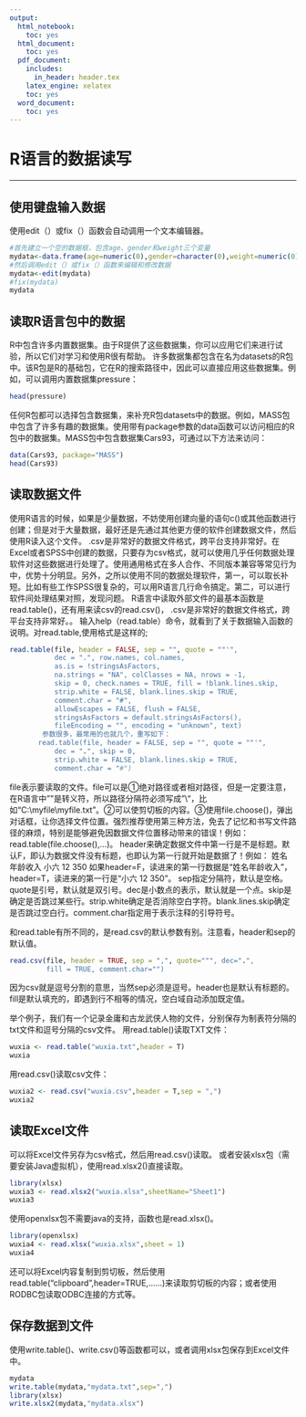 ```yaml
---
output:
  html_notebook:
    toc: yes
  html_document:
    toc: yes
  pdf_document:
    includes:
      in_header: header.tex
    latex_engine: xelatex
    toc: yes
  word_document:
    toc: yes
---
```


# R语言的数据读写
***

## 使用键盘输入数据
使用edit（）或fix（）函数会自动调用一个文本编辑器。
```r
#首先建立一个空的数据框，包含age、gender和weight三个变量
mydata<-data.frame(age=numeric(0),gender=character(0),weight=numeric(0))
#然后调用edit（）或fix（）函数来编辑和修改数据
mydata<-edit(mydata)
#fix(mydata)
mydata
```


## 读取R语言包中的数据
  R中包含许多内置数据集。由于R提供了这些数据集，你可以应用它们来进行试验，所以它们对学习和使用R很有帮助。
  许多数据集都包含在名为datasets的R包中。该R包是R的基础包，它在R的搜索路径中，因此可以直接应用这些数据集。例如，可以调用内置数据集pressure：
```r
head(pressure)
```

  任何R包都可以选择包含数据集，来补充R包datasets中的数据。例如，MASS包中包含了许多有趣的数据集。使用带有package参数的data函数可以访问相应的R包中的数据集。MASS包中包含数据集Cars93，可通过以下方法来访问：
  
```r
data(Cars93, package="MASS")
head(Cars93)
```

## 读取数据文件
  使用R语言的时候，如果是少量数据，不妨使用创建向量的语句c()或其他函数进行创建；但是对于大量数据，最好还是先通过其他更方便的软件创建数据文件，然后使用R读入这个文件。
  .csv是非常好的数据文件格式，跨平台支持非常好。在Excel或者SPSS中创建的数据，只要存为csv格式，就可以使用几乎任何数据处理软件对这些数据进行处理了。使用通用格式在多人合作、不同版本兼容等常见行为中，优势十分明显。另外，之所以使用不同的数据处理软件，第一，可以取长补短。比如有些工作SPSS很复杂的，可以用R语言几行命令搞定。第二，可以进行软件间处理结果对照，发现问题。
  R语言中读取外部文件的最基本函数是read.table()，还有用来读csv的read.csv()， .csv是非常好的数据文件格式，跨平台支持非常好。。
  输入help（read.table）命令，就看到了关于数据输入函数的说明。对read.table,使用格式是这样的;
  
```r
read.table(file, header = FALSE, sep = "", quote = ""'",
           dec = ".", row.names, col.names,
           as.is = !stringsAsFactors,
           na.strings = "NA", colClasses = NA, nrows = -1,
           skip = 0, check.names = TRUE, fill = !blank.lines.skip,
           strip.white = FALSE, blank.lines.skip = TRUE,
           comment.char = "#",
           allowEscapes = FALSE, flush = FALSE,
           stringsAsFactors = default.stringsAsFactors(),
           fileEncoding = "", encoding = "unknown", text)
        参数很多，最常用的也就几个，重写如下：
       read.table(file, header = FALSE, sep = "", quote = ""'",
           dec = ".", skip = 0,
           strip.white = FALSE, blank.lines.skip = TRUE,
           comment.char = "#")
```

  file表示要读取的文件。file可以是①绝对路径或者相对路径，但是一定要注意，在R语言中"\"是转义符，所以路径分隔符必须写成"\\"，比如“C:\\myfile\\myfile.txt”。②可以使剪切板的内容。③使用file.choose()，弹出对话框，让你选择文件位置。强烈推荐使用第三种方法，免去了记忆和书写文件路径的麻烦，特别是能够避免因数据文件位置移动带来的错误！例如：read.table(file.choose(),...)。
  header来确定数据文件中第一行是不是标题。默认F，即认为数据文件没有标题，也即认为第一行就开始是数据了！例如：
        姓名 年龄收入
        小六 12 350
  如果header=F，读进来的第一行数据是“姓名年龄收入”，header=T，读进来的第一行是“小六 12 350”。
  sep指定分隔符，默认是空格。quote是引号，默认就是双引号。dec是小数点的表示，默认就是一个点。skip是确定是否跳过某些行。strip.white确定是否消除空白字符。blank.lines.skip确定是否跳过空白行。comment.char指定用于表示注释的引导符号。

  和read.table有所不同的，是read.csv的默认参数有别。注意看，header和sep的默认值。

```r
read.csv(file, header = TRUE, sep = ",", quote=""", dec=".",
         fill = TRUE, comment.char="")
```
  因为csv就是逗号分割的意思，当然sep必须是逗号。header也是默认有标题的。fill是默认填充的，即遇到行不相等的情况，空白域自动添加既定值。
  
  举个例子，我们有一个记录金庸和古龙武侠人物的文件，分别保存为制表符分隔的txt文件和逗号分隔的csv文件。
  用read.table()读取TXT文件：
```r
wuxia <- read.table("wuxia.txt",header = T)
wuxia
```

  用read.csv()读取csv文件：
```r
wuxia2 <- read.csv("wuxia.csv",header = T,sep = ",")
wuxia2
```

## 读取Excel文件
  可以将Excel文件另存为csv格式，然后用read.csv()读取。
  或者安装xlsx包（需要安装Java虚拟机），使用read.xlsx2()直接读取。
```r
library(xlsx)
wuxia3 <- read.xlsx2("wuxia.xlsx",sheetName="Sheet1")
wuxia3
```
  使用openxlsx包不需要java的支持，函数也是read.xlsx()。
```r
library(openxlsx)
wuxia4 <- read.xlsx("wuxia.xlsx",sheet = 1)
wuxia4
```
  还可以将Excel内容复制到剪切板，然后使用read.table("clipboard",header=TRUE,……)来读取剪切板的内容；或者使用RODBC包读取ODBC连接的方式等。

## 保存数据到文件
使用write.table()、write.csv()等函数都可以，或者调用xlsx包保存到Excel文件中。
```r
mydata
write.table(mydata,"mydata.txt",sep=",")
library(xlsx)
write.xlsx2(mydata,"mydata.xlsx")
```

